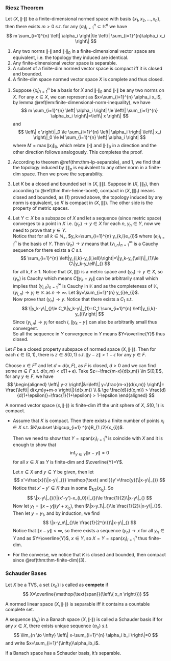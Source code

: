 
### Riesz Theorem

::: {.lemma #finite-dimensional-norm-inequality name=""}

Let $(X,\left\| \cdot \right\|)$ be a finite-dimensional normed space with basis $\{x_1,x_2,\dots,x_n\}$, then there exists $m>0$ $s.t.$ for any $(\alpha_i)_{i=1}^{n}\subset \mathbb{K}^{n}$ we have
$$
m \sum_{i=1}^{n} \left| \alpha_i \right|\le \left\| \sum_{i=1}^{n}\alpha_i x_i \right\|
$$


:::



::: {.theorem #thm-finite-dim name=""}

1.  Any two norms $\left\| \cdot \right\|$ and $\left\| \cdot \right\|_0$ in a finite-dimensional vector space are equivalent, i.e. the topology they induced are identical.
2.  Any finite-dimensional vector space is separable.
3.  A subset of a finite-dim normed vector space is compact iff it is closed and bounded.
4.  A finite-dim space normed vector space $X$ is complete and thus closed.

:::

::: {.proof}

1.
    Suppose $\{x_i\}_{i=1}^{n}$ be a basis for $X$ and $\left\| \cdot \right\|_0$ and $\left\| \cdot \right\|$ be any two norms on $X$. For any $x\in X$, we can represent as $x=\sum_{i=1}^{n} \alpha_i x_i$, by lemma \@ref(lem:finite-dimensional-norm-inequality), we have
    $$
    m \sum_{i=1}^{n} \left| \alpha_i \right| \le  \left\| \sum_{i=1}^{n} \alpha_ix_i \right\|=\left\| x \right\|
    $$
    and
    $$
    \left\| x \right\|_0 \le \sum_{i=1}^{n} \left| \alpha_i \right| \left\| x_i \right\|_0 \le M \sum_{i=1}^{n} \left| \alpha_i \right|
    $$
    where $M=\max \left\| x_i \right\|_0$, which relate $\left\| \cdot \right\|$ and $\left\| \cdot \right\|_0$ in a direction and the other direction follows analogously. This completes the proof.

2.
    According to theorem \@ref(thm:thm-lp-separable), and 1, we find that the topology induced by $\|\|_{p}$ is equivalent to any other norm in a finite-dim space. Then we prove the separability.

3.
    Let $K$ be a closed and bounded set in $(X,\|\|_{})$. Suppose in $(X,\|\|_{1})$, then according to \@ref(thm:thm-heine-borel), compact in $(X,\|\|_{1})$ means closed and bounded, as $(1)$ proved above, the topology induced by any norm is equivalent, so $K$ is compact in $(X,\|\|_{})$. The other side is the property of metric spaces.
    
4.
    Let $Y\subset X$ be a subspace of $X$ and let a sequence (since metric space) converges to a point in $X$ i.e. $(y_n)\to y\in X$ for each $n$, $y_n\in Y$, now we need to prove that $y\in Y$.  
    Notice that for all $k\in \mathbb{N}_+$, $y_k=\sum_{i=1}^{n} y_{k,i}e_{i}$ where $(e_{i})_{i=1}^{n}$ is the basis of $Y$. Then $(y_n)\to y$ means that $(y_{i,n})_{n=1}^{\infty}$ is a Cauchy sequence for there exists a $C$ s.t. 
    $$ 
    \sum_{i=1}^{n} \left|y_{i,k}-y_{i,\ell}\right|=\|y_k-y_{\ell}\|_{1}\le C\|y_k-y_\ell\|_{}
    $$
    for all $k,\ell\ge 1$. Notice that $(X,\|\|_{})$ is a metric space and $(y_n)\to y\in X$, so $(y_n)$ is Cauchy which means $C\|y_k-y_\ell\|_{}$ can be arbitrarily small which implies that $(y_{i,n})_{n=1}^{\infty}$ is Cauchy in $\mathbb{K}$ and as the completeness of $\mathbb{K}$, $(y_{i,n})\to y_{i}\in \mathbb{K}$ as $n\to \infty$. Let $y=\sum_{i=1}^{n} y_{i}e_{i}$.  
    Now prove that $(y_n)\to y$. Notice that there exists a $C_1$ s.t. 
    $$ 
    \|y_k-y\|_{}\le C_1\|y_k-y\|_{1}=C_1 \sum_{i=1}^{n} \left|y_{i,k}-y_{i}\right|
    $$
    Since $(y_{i,n})\to y_{i}$ for each $i$, $\|y_k-y\|_{}$ can also be arbitrarily small thus convergent.  
    So all the sequence in $Y$ convergence in $Y$ means $Y=\overline{Y}$ thus closed.

:::


::: {.lemma #riesz-lemma name="Riesz's Lemma"}

Let $F$ be a closed property subspace of normed space $(X,\left\| \cdot \right\|)$. Then for each $\epsilon \in (0,1)$, there is $z \in S(0,1)$ $s.t.$ $\left\| y-z \right\| > 1-\epsilon$ for any $y \in F$.

:::


:::: {.proof}

Choose $x \in F^c$ and let $d=d(x,F)$, as $F$ is closed, $d>0$ and we can find some $m \in F$ $s.t.$ $d(x,m)<d(1+\epsilon)$. Take $z=-\frac{m-x}{d(x,m)} \in S(0,1)$, for any $y\in F$, we have
$$
\begin{aligned}
    \left\| y-z \right\|&=\left\| y+\frac{m-x}{d(x,m)} \right\|= \frac{\left\| d(x,m)y+m-x \right\|}{d(x,m)}
    \\
    & \ge \frac{d}{d(x,m)} > \frac{d}{d(1+\epsilon)}=\frac{1}{1+\epsilon} > 1-\epsilon
\end{aligned}
$$
::::

::: {.theorem #thm-riesz name="F.Riesz Theorem"}

A normed vector space $(x,\left\| \cdot \right\|)$ is finite-dim iff the unit sphere of $X$, $S(0,1)$ is compact.

:::

::: {.proof}

-
    Assume that $K$ is compact. Then there exists a finite number of points $x_{i}\in X$ s.t. $K\subset \bigcup_{i=1} ^{n}B_{1 /2}(x_{i})$.

    Then we need to show that $Y=\mathop{\text{span}}(x_{i})_{i=1}^{n}$ is coincide with $X$ and it is enough to show that 
    $$ 
    \inf_{y\in Y}\|x-y\|_{}=0
    $$
    for all $x\in X$ as $Y$ is finite-dim and $\overline{Y}=Y$.

    Let $x\in X$ and $y\in Y$ be given, then let 
    $$ 
    x'=\frac{x}{\|x-y\|_{}} \mathop{\text{ and }}y'=\frac{y}{\|x-y\|_{}}
    $$
    Notice that $x'-y'\in K$ thus in some $B_{1 /2}(x_{i_0})$. So
    $$ 
    \|x-y\|_{}(\|(x'-y')-x_{i_0}\|_{})\le \frac{1}{2}\|x-y\|_{}
    $$
    Now let $y_1=\|x-y\|_{}(y'+x_{i_0})$, then $\|x-y_1\|_{}\le \frac{1}{2}\|x-y\|_{}$. Then let $y=y_1$, and by induction, we find
    $$ 
    \|x-y_n\|_{}\le \frac{1}{2^{n}}\|x-y\|_{}
    $$
    Notice that $\|x-y\|_{}\lt \infty$, so there exists a sequence $(y_n)\to x$ for all $y_n\in Y$ and as $Y=\overline{Y}$, $x\in Y$, so $X=Y=\mathop{\text{span}}(x_{i})_{i=1}^{n}$ thus finite-dim.

-
    For the converse, we notice that $K$ is closed and bounded, then compact since \@ref(thm:thm-finite-dim)(3).

:::

### Schauder Bases

::: {.definition  name=""}

Let $X$ be a TVS, a set $\{x_n\}$ is called as **compete** if
$$
X=\overline{\mathop{\text{span}}(\left\{ x_n \right\})}
$$

:::

::: {.theorem  name=""}

A normed linear space $(X,\left\| \cdot \right\|)$ is separable iff it contains a countable complete set.

:::

::: {.definition  name=""}

A sequence $(b_n)$ in a Banach space $(X, \left\| \cdot \right\|)$ is called a Schauder basis if for any $x \in X$, there exists unique sequence $(\alpha_n)$ $s.t.$
$$
\lim_{n \to \infty} \left\| x-\sum_{i=1}^{n} \alpha_i b_i \right\|=0
$$
and write $x=\sum_{i=1}^{\infty}\alpha_ib_i$.

:::


::: {.proposition  name=""}

If a Banach space has a Schauder basis, it's separable.

:::














